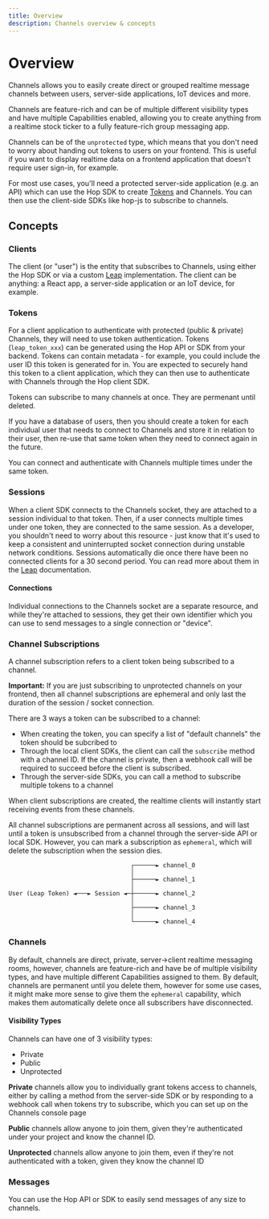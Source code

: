 ```yaml
---
title: Overview
description: Channels overview & concepts
---
```


# Overview

Channels allows you to easily create direct or grouped realtime message channels between users, server-side applications, IoT devices and more.

Channels are feature-rich and can be of multiple different visibility types and have multiple Capabilities enabled, allowing you to create anything from a realtime stock ticker to a fully feature-rich group messaging app.

Channels can be of the `unprotected` type, which means that you don't need to worry about handing out tokens to users on your frontend. This is useful if you want to display realtime data on a frontend application that doesn't require user sign-in, for example.

For most use cases, you'll need a protected server-side application (e.g. an API) which can use the Hop SDK to create [Tokens](#tokens) and Channels. You can then use the client-side SDKs like hop-js to subscribe to channels.

## Concepts

### Clients

The client (or "user") is the entity that subscribes to Channels, using either the Hop SDK or via a custom [Leap](internals/leap) implementation. The client can be anything: a React app, a server-side application or an IoT device, for example.

### Tokens

For a client application to authenticate with protected (public & private) Channels, they will need to use token authentication. Tokens (`leap_token_xxx`) can be generated using the Hop API or SDK from your backend. Tokens can contain metadata - for example, you could include the user ID this token is generated for in. You are expected to securely hand this token to a client application, which they can then use to authenticate with Channels through the Hop client SDK.

Tokens can subscribe to many channels at once. They are permenant until deleted.

If you have a database of users, then you should create a token for each individual user that needs to connect to Channels and store it in relation to their user, then re-use that same token when they need to connect again in the future.

You can connect and authenticate with Channels multiple times under the same token.

### Sessions

When a client SDK connects to the Channels socket, they are attached to a session individual to that token. Then, if a user connects multiple times under one token, they are connected to the same session. As a developer, you shouldn't need to worry about this resource - just know that it's used to keep a consistent and uninterrupted socket connection during unstable network conditions. Sessions automatically die once there have been no connected clients for a 30 second period. You can read more about them in the [Leap](./leap) documentation.

#### Connections

Individual connections to the Channels socket are a separate resource, and while they're attached to sessions, they get their own identifier which you can use to send messages to a single connection or "device".

### Channel Subscriptions

A channel subscription refers to a client token being subscribed to a channel.

**Important:** If you are just subscribing to unprotected channels on your frontend, then all channel subscriptions are ephemeral and only last the duration of the session / socket connection.

There are 3 ways a token can be subscribed to a channel:

- When creating the token, you can specify a list of "default channels" the token should be subcribed to
- Through the local client SDKs, the client can call the `subscribe` method with a channel ID. If the channel is private, then a webhook call will be required to succeed before the client is subscribed.
- Through the server-side SDKs, you can call a method to subscribe multiple tokens to a channel

When client subscriptions are created, the realtime clients will instantly start receiving events from these channels.

All channel subscriptions are permanent across all sessions, and will last until a token is unsubscribed from a channel through the server-side API or local SDK. However, you can mark a subscription as `ephemeral`, which will delete the subscription when the session dies.

```
                                  ┌──────► channel_0
                                  │
                                  ├──────► channel_1
                                  │
User (Leap Token) ◄───► Session ◄─┼──────► channel_2
                                  │
                                  ├──────► channel_3
                                  │
                                  └──────► channel_4
```

### Channels

By default, channels are direct, private, server->client realtime messaging rooms, however, channels are feature-rich and have be of multiple visibility types, and have multiple different Capabilities assigned to them. By default, channels are permanent until you delete them, however for some use cases, it might make more sense to give them the `ephemeral` capability, which makes them automatically delete once all subscribers have disconnected.

#### Visibility Types

Channels can have one of 3 visibility types:

- Private
- Public
- Unprotected

**Private** channels allow you to individually grant tokens access to channels, either by calling a method from the server-side SDK or by responding to a webhook call when tokens try to subscribe, which you can set up on the Channels console page

**Public** channels allow anyone to join them, given they're authenticated under your project and know the channel ID.

**Unprotected** channels allow anyone to join them, even if they're not authenticated with a token, given they know the channel ID

### Messages

You can use the Hop API or SDK to easily send messages of any size to channels.

```

```
